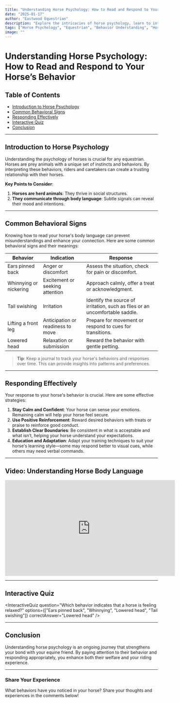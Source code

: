 ```yaml
---
title: "Understanding Horse Psychology: How to Read and Respond to Your Horse’s Behavior"
date: "2025-01-17"
author: "Eastwood Equestrian"
description: "Explore the intricacies of horse psychology, learn to interpret your horse's behavior, and discover effective ways to respond, fostering a better bond with your equine companion."
tags: ["Horse Psychology", "Equestrian", "Behavior Understanding", "Horse Care"]
image: ""
---
```


# Understanding Horse Psychology: How to Read and Respond to Your Horse’s Behavior

## Table of Contents

- [Introduction to Horse Psychology](#introduction-to-horse-psychology)
- [Common Behavioral Signs](#common-behavioral-signs)
- [Responding Effectively](#responding-effectively)
- [Interactive Quiz](#interactive-quiz)
- [Conclusion](#conclusion)

---

## Introduction to Horse Psychology

Understanding the psychology of horses is crucial for any equestrian. Horses are prey animals with a unique set of instincts and behaviors. By interpreting these behaviors, riders and caretakers can create a trusting relationship with their horses.

**Key Points to Consider**:

1. **Horses are herd animals**: They thrive in social structures.
2. **They communicate through body language**: Subtle signals can reveal their mood and intentions.

---

## Common Behavioral Signs

Knowing how to read your horse's body language can prevent misunderstandings and enhance your connection. Here are some common behavioral signs and their meanings:

| **Behavior**           | **Indication**                    | **Response**                                                                 |
| ---------------------- | --------------------------------- | ---------------------------------------------------------------------------- |
| Ears pinned back       | Anger or discomfort               | Assess the situation, check for pain or discomfort.                          |
| Whinnying or nickering | Excitement or seeking attention   | Approach calmly, offer a treat or acknowledgment.                            |
| Tail swishing          | Irritation                        | Identify the source of irritation, such as flies or an uncomfortable saddle. |
| Lifting a front leg    | Anticipation or readiness to move | Prepare for movement or respond to cues for transitions.                     |
| Lowered head           | Relaxation or submission          | Reward the behavior with gentle petting.                                     |

> **Tip**: Keep a journal to track your horse's behaviors and responses over time. This can provide insights into patterns and preferences.

---

## Responding Effectively

Your response to your horse's behavior is crucial. Here are some effective strategies:

1. **Stay Calm and Confident**: Your horse can sense your emotions. Remaining calm will help your horse feel secure.
2. **Use Positive Reinforcement**: Reward desired behaviors with treats or praise to reinforce good conduct.
3. **Establish Clear Boundaries**: Be consistent in what is acceptable and what isn’t, helping your horse understand your expectations.
4. **Education and Adaptation**: Adapt your training techniques to suit your horse's learning style—some may respond better to visual cues, while others may need verbal commands.

---

## Video: Understanding Horse Body Language

<iframe
  width="560"
  height="315"
  src="https://www.youtube.com/embed/example"
  title="YouTube video player"
  frameborder="0"
  allow="accelerometer; autoplay; clipboard-write; encrypted-media; gyroscope; picture-in-picture"
  allowfullscreen
></iframe>

---

## Interactive Quiz

<InteractiveQuiz
  question="Which behavior indicates that a horse is feeling relaxed?"
  options={["Ears pinned back", "Whinnying", "Lowered head", "Tail swishing"]}
  correctAnswer="Lowered head"
/>

---

## Conclusion

Understanding horse psychology is an ongoing journey that strengthens your bond with your equine friend. By paying attention to their behavior and responding appropriately, you enhance both their welfare and your riding experience.

---

### Share Your Experience

What behaviors have you noticed in your horse? Share your thoughts and experiences in the comments below!
